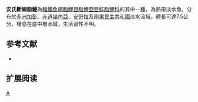 {{Speciesbox 
| genus = Phenacogrammus
| species = ansorgii
| status = LC
| status_system = IUCN3.1
| authority =  [[Boulenger|Boulenger]], 1910
| synonyms = *''Petersius ansorgii''<br /><small>Boulenger, 1910</small>
*''Alestopetersius ansorgei ansorgei''<br /><small>Boulenger, 1910</small>
*''Micralestes ansorgii''<br /><small>Boulenger, 1910</small>
*''Nannopetersius ansorgii''<br /><small>Boulenger, 1910</small>
*''Petersius ansorgei''<br /><small>Boulenger, 1910</small>
*''Phenacogrammus ansorgei''<br /><small>Boulenger, 1910</small>
*''Petersius ubalo''<br /><small>Boulenger, 1910</small>
*''Alestopetersius ansorgei ubalo''<br /><small>Boulenger, 1910</small>
*''Micralestes ubalo''<br /><small>Boulenger, 1910</small>
*''Phenacogrammus ansorgei ubalo''<br /><small>Boulenger, 1910</small>
}}
'''安氏斷線脂鯉'''為[[輻鰭魚綱|輻鰭魚綱]][[脂鯉目|脂鯉目]][[脂鯉亞目|脂鯉亞目]][[鮭脂鯉科|鮭脂鯉科]]的其中一[[種|種]]，為熱帶淡水魚，分布於[[非洲|非洲]][[加彭|加彭]]、[[赤道幾內亞|赤道幾內亞]]、[[安哥拉|安哥拉]]及[[剛果民主共和國|剛果民主共和國]]淡水流域，體長可達7.5公分，棲息在底中層水域，生活習性不明。

==参考文献==
{{refbegin}}
*{{FishBase_species|genus=Phenacogrammus|species=ansorgii |year=2014|month=1}}
{{refend}}

== 扩展阅读 ==
{{refbegin}}
{{wikispecies-inline|Phenacogrammus ansorgii |安氏斷線脂鯉}}
{{refend}}

{{Taxonbar|from=Q5577473}}

[[Category:斷線脂鯉屬|A]]


{{魚類小作品}}